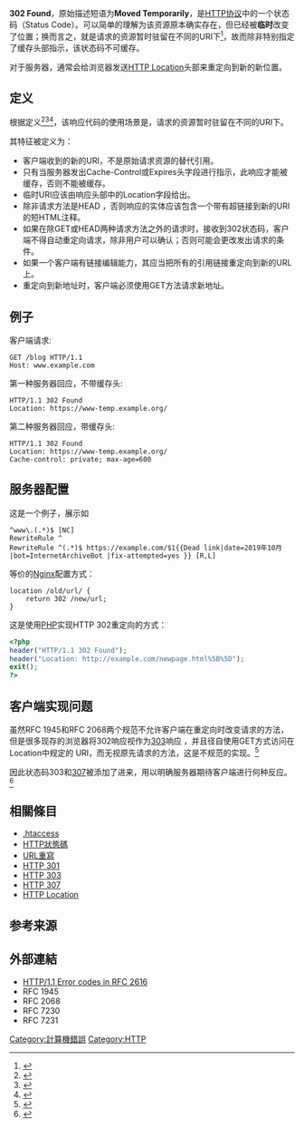 {{noteTA|G1=IT}}
{{HTTP}}
'''302 Found'''，原始描述短语为'''Moved Temporarily'''，是[[HTTP协议|HTTP协议]]中的一个状态码（Status Code）。可以简单的理解为该资源原本确实存在，但已经被'''临时'''改变了位置；换而言之，就是请求的资源暂时驻留在不同的URI下<ref>{{cite web|url=http://www.w3.org/Protocols/rfc2616/rfc2616-sec10.html|title=W3C: 10 Status Code Definitions|accessdate=2014-06-01|archive-date=2010-03-16|archive-url=https://web.archive.org/web/20100316011642/http://www.w3.org/Protocols/rfc2616/rfc2616-sec10.html|dead-url=no}}</ref>，故而除非特别指定了缓存头部指示，该状态码不可缓存。

对于服务器，通常会给浏览器发送[[HTTP_Location|HTTP Location]]头部来重定向到新的新位置。

==定义==
根据定义<ref name="h1">{{cite web|last1=T.|first1=Fielding, Roy|last2=Tim|first2=Berners-Lee,|last3=Henrik|first3=Frystyk,|title=Hypertext Transfer Protocol -- HTTP/1.0|url=https://tools.ietf.org/html/rfc1945#section-9.3|website=tools.ietf.org|language=en|accessdate=2017-07-04|archive-date=2010-11-30|archive-url=https://web.archive.org/web/20101130120327/http://tools.ietf.org/html/rfc1945#section-9.3|dead-url=no}}</ref><ref name="h1.1">{{cite web|last1=C.|first1=Mogul, Jeffrey|last2=Jim|first2=Gettys,|last3=Tim|first3=Berners-Lee,|last4=Henrik|first4=Frystyk,|title=Hypertext Transfer Protocol -- HTTP/1.1|url=https://tools.ietf.org/html/rfc2068#section-10.3.2|website=tools.ietf.org|language=en|accessdate=2017-07-04|archive-date=2018-06-07|archive-url=https://web.archive.org/web/20180607164335/https://tools.ietf.org/html/rfc2068#section-10.3.2|dead-url=no}}</ref><ref>{{cite web|last1=J.|first1=Leach, Paul|last2=Tim|first2=Berners-Lee,|last3=C.|first3=Mogul, Jeffrey|last4=Larry|first4=Masinter,|last5=T.|first5=Fielding, Roy|last6=James|first6=Gettys,|title=Hypertext Transfer Protocol -- HTTP/1.1|url=https://tools.ietf.org/html/rfc2616#section-10.3.2|website=tools.ietf.org|language=en|accessdate=2017-07-04|archive-date=2011-03-07|archive-url=https://web.archive.org/web/20110307142107/http://tools.ietf.org/html/rfc2616#section-10.3.2|dead-url=no}}</ref>，该响应代码的使用场景是，请求的资源暂时驻留在不同的URI下。

其特征被定义为：
* 客户端收到的新的URI，不是原始请求资源的替代引用。
* 只有当服务器发出Cache-Control或Expires头字段进行指示，此响应才能被缓存，否则不能被缓存。
* 临时URI应该由响应头部中的Location字段给出。
* 除非请求方法是HEAD ，否则响应的实体应该包含一个带有超链接到新的URI的短HTML注释。
* 如果在除GET或HEAD两种请求方法之外的请求时，接收到302状态码，客户端不得自动重定向请求，除非用户可以确认；否则可能会更改发出请求的条件。
* 如果一个客户端有链接编辑能力，其应当把所有的引用链接重定向到新的URL上。
* 重定向到新地址时，客户端必须使用GET方法请求新地址。

==例子==
客户端请求:
<syntaxhighlight lang="http">
GET /blog HTTP/1.1
Host: www.example.com
</syntaxhighlight>
第一种服务器回应，不带缓存头:
<syntaxhighlight lang="http">
HTTP/1.1 302 Found
Location: https://www-temp.example.org/
</syntaxhighlight>

第二种服务器回应，带缓存头:
<syntaxhighlight lang="http">
HTTP/1.1 302 Found
Location: https://www-temp.example.org/
Cache-control: private; max-age=600
</syntaxhighlight>

== 服务器配置 ==
这是一个例子，展示如<pre>^www\.(.*)$ [NC]
RewriteRule ^
RewriteRule ^(.*)$ https://example.com/$1{{Dead link|date=2019年10月 |bot=InternetArchiveBot |fix-attempted=yes }} [R,L] </pre>

等价的[[NGINX|Nginx]]配置方式：
<pre>location /old/url/ {
    return 302 /new/url;
}</pre>

这是使用[[PHP|PHP]]实现HTTP 302重定向的方式：<syntaxhighlight lang="php">
<?php 
header("HTTP/1.1 302 Found"); 
header("Location: http://example.com/newpage.html%5B%5D"); 
exit();
?>
</syntaxhighlight>

== 客户端实现问题 ==
虽然<nowiki/>RFC 1945<nowiki/>和<nowiki/>RFC 2068<nowiki/>两个规范不允许客户端在重定向时改变请求的方法，但是很多现存的浏览器将302响应视作为[[HTTP_303|303]]响应 ，并且径自使用GET方式访问在Location中规定的 URI，而无视原先请求的方法，这是不规范的实现。<ref name="ruby-on-rails-ActionController-Redirecting-redirect_to">{{cite web|url = http://api.rubyonrails.org/classes/ActionController/Redirecting.html#method-i-redirect_to|title = Reference of method redirect_to in Ruby Web Framework "Ruby on Rails". It states: The redirection happens as a "302 Moved" header unless otherwise specified.|accessdate = 2012-06-30|archive-date = 2012-07-05|archive-url = https://web.archive.org/web/20120705235048/http://api.rubyonrails.org/classes/ActionController/Redirecting.html#method-i-redirect_to|dead-url = yes}}</ref>

因此状态码303和[[HTTP_307|307]]被添加了进来，用以明确服务器期待客户端进行何种反应。<ref name="RFC7230-10">{{cite web|url = http://tools.ietf.org/html/rfc7231#section-6.4|title = Hypertext Transfer Protocol (HTTP/1.1): Semantics and Content, Section 6.4|publisher = [[IETF|IETF]]|accessdate = 2014-06-12|archive-date = 2017-05-25|archive-url = https://web.archive.org/web/20170525004653/https://tools.ietf.org/html/rfc7231#section-6.4|dead-url = no}}</ref>

== 相關條目 ==
* [[.htaccess|.htaccess]]
* [[HTTP狀態碼|HTTP狀態碼]]
* [[URL重寫|URL重寫]]
* [[HTTP_301|HTTP 301]]
* [[HTTP_303|HTTP 303]]
* [[HTTP_307|HTTP 307]]
* [[HTTP_Location|HTTP Location]]

== 参考来源 ==
{{reflist}}

== 外部連結 ==
* [http://www.w3.org/Protocols/rfc2616/rfc2616-sec10.html HTTP/1.1 Error codes in RFC 2616]{{Wayback|url=http://www.w3.org/Protocols/rfc2616/rfc2616-sec10.html |date=20100316011642 }} {{en icon}}
* RFC 1945
* RFC 2068
* RFC 7230
* RFC 7231

[[Category:計算機錯誤|Category:計算機錯誤]]
[[Category:HTTP|Category:HTTP]]